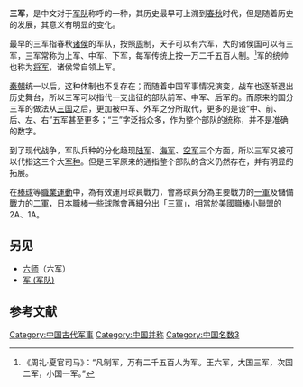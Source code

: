 {{Refimprove|time=2019-08-15T14:31:45+00:00}}
'''三军'''，是中文对于[[军队|军队]]称呼的一种，其历史最早可上溯到[[春秋时期|春秋]]时代，但是随着历史的发展，其意义有明显的变化。

最早的三军指春秋[[诸侯|诸侯]]的军队，按照[[周朝|周]]制，天子可以有六军，大的诸侯国可以有三军，三军常称为上军、中军、下军，每军传统上按一万二千五百人制。<ref>《周礼·夏官司马》：“凡制军，万有二千五百人为军。王六军，大国三军，次国二军，小国一军。”</ref>军的统帅也称为[[将军_(中国古代)|将军]]，诸侯常自领上军。{{or|此时期另一种三军则是指[[兵种|兵种]]不同，即合指[[步兵|步兵]]、[[骑兵|骑兵]]和[[战车|战车]]。}}

[[秦朝|秦朝]]统一以后，这种体制也不复存在；而随着中国军事情况演变，战车也逐渐退出历史舞台，所以三军可以指代一支出征的部队前军、中军、后军的。而原来的国分三军的做法从[[三国|三国]]之后，更加被中军、外军之分所取代，更多的是设“中、前、后、左、右”五军甚至更多；“三”字泛指众多，作为整个部队的统称，并不是准确的数字。

到了现代战争，军队兵种的分化趋现[[陆军|陆军]]、[[海军|海军]]、[[空军|空军]]三个方面，所以三军又被可以代指这三个大[[军种|军种]]。但是三军原来的通指整个部队的含义仍然存在，并有明显的拓展。

在[[棒球|棒球]]等[[職業運動|職業運動]]中，為有效運用球員戰力，會將球員分為主要戰力的[[軍|一軍]]及儲備戰力的[[軍|二軍]]，[[日本職棒|日本職棒]]一些球隊會再細分出「三軍」，相當於[[美國職棒小聯盟|美國職棒小聯盟]]的2A、1A。

== 另见 ==
* [[六师|六师]]（六军）
* [[军_(军队)|军 (军队)]]

== 参考文献 ==
{{Reflist}}

[[Category:中国古代军事|Category:中国古代军事]]
[[Category:中国并称|Category:中国并称]]
[[Category:中国名数3|Category:中国名数3]]

{{中国历史小作品}}
